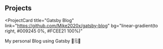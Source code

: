 ## Projects
<ProjectCard
  title="Gatsby Blog"
  link="https://github.com/Mike2020x/gatsby-blog"
  bg="linear-gradient(to right, #009245 0%, #FCEE21 100%)"
>
My personal Blog using Gatsby 📝🗒️📒
</ProjectCard>

